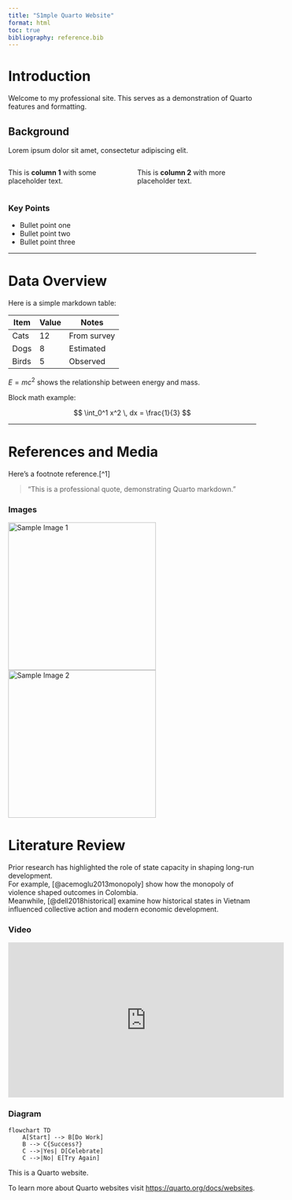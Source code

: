 ```yaml
---
title: "S1mple Quarto Website"
format: html
toc: true
bibliography: reference.bib
---
```


# Introduction

Welcome to my professional site. This serves as a demonstration of Quarto features and formatting.

## Background

Lorem ipsum dolor sit amet, consectetur adipiscing elit. 

::: columns
::: column
This is **column 1** with some placeholder text.
:::

::: column
This is **column 2** with more placeholder text.
:::
:::

### Key Points

- Bullet point one
- Bullet point two
- Bullet point three

---

# Data Overview

Here is a simple markdown table:

| Item   | Value | Notes       |
|--------|-------|-------------|
| Cats   | 12    | From survey |
| Dogs   | 8     | Estimated   |
| Birds  | 5     | Observed    |

$E = mc^2$ shows the relationship between energy and mass.

Block math example:

$$
\int_0^1 x^2 \, dx = \frac{1}{3}
$$

---

# References and Media

Here’s a footnote reference.[^1]

> "This is a professional quote, demonstrating Quarto markdown."

### Images

![Sample Image 1](images/headshot.jpg){width=300px}
![Sample Image 2](images/healy-hall.jpeg){width=300px}

# Literature Review

Prior research has highlighted the role of state capacity in shaping long-run development.  
For example, [@acemoglu2013monopoly] show how the monopoly of violence shaped outcomes in Colombia.  
Meanwhile, [@dell2018historical] examine how historical states in Vietnam influenced collective action and modern economic development.

### Video

<iframe width="560" height="315" src="https://www.youtube.com/embed/iEpJwprxDdk" title="Embedded Video" frameborder="0" allowfullscreen></iframe>

### Diagram

```mermaid
flowchart TD
    A[Start] --> B[Do Work]
    B --> C{Success?}
    C -->|Yes| D[Celebrate]
    C -->|No| E[Try Again]
```

This is a Quarto website.

To learn more about Quarto websites visit <https://quarto.org/docs/websites>.
